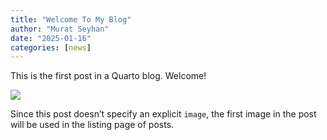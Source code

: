 ```yaml
---
title: "Welcome To My Blog"
author: "Murat Seyhan"
date: "2025-01-16"
categories: [news]
---
```


This is the first post in a Quarto blog. Welcome!

![](thumbnail.jpg)

Since this post doesn't specify an explicit `image`, the first image in the post will be used in the listing page of posts.
